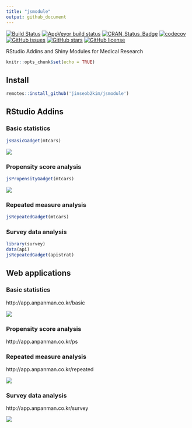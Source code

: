 ```yaml
---
title: "jsmodule"
output: github_document
---
```


[![Build Status](https://travis-ci.org/jinseob2kim/jsmodule.svg?branch=master)](https://travis-ci.org/jinseob2kim/jsmodule)
[![AppVeyor build status](https://ci.appveyor.com/api/projects/status/github/jinseob2kim/jsmodule?branch=master&svg=true)](https://ci.appveyor.com/project/jinseob2kim/jsmodule)
[![CRAN\_Status\_Badge](https://www.r-pkg.org/badges/version/jsmodule)](https://cran.r-project.org/package=jsmodule)
[![codecov](https://codecov.io/github/jinseob2kim/jsmodule/branch/master/graphs/badge.svg)](https://codecov.io/github/jinseob2kim/jsmodule)
[![GitHub issues](https://img.shields.io/github/issues/jinseob2kim/jsmodule.svg)](https://github.com/jinseob2kim/jsmodule/issues)
[![GitHub stars](https://img.shields.io/github/stars/jinseob2kim/jsmodule.svg)](https://github.com/jinseob2kim/jsmodule/stargazers)
[![GitHub license](https://img.shields.io/github/license/jinseob2kim/jsmodule.svg)](https://github.com/jinseob2kim/jsmodule/blob/master/LICENSE)


RStudio Addins and Shiny Modules for Medical Research

```r
knitr::opts_chunk$set(echo = TRUE)
```

## Install

```r
remotes::install_github('jinseob2kim/jsmodule')
```

## RStudio Addins

### Basic statistics 

```r
jsBasicGadget(mtcars)
```
![](https://blog.anpanman.co.kr/posts/2018-11-24-basic-biostatistics/addin.gif)

### Propensity score analysis

```r
jsPropensityGadget(mtcars)
```

![](http://app.anpanman.co.kr/img/ps.png)


### Repeated measure analysis

```r
jsRepeatedGadget(mtcars)
```

### Survey data analysis

```r
library(survey)
data(api)
jsRepeatedGadget(apistrat)
```

## Web applications

### Basic statistics

http://app.anpanman.co.kr/basic

![](https://community.rstudio.com/uploads/default/optimized/2X/e/e1430df807c5135ed7a24fee9f9bb8c390307811_1_690x360.gif)


### Propensity score analysis 

http://app.anpanman.co.kr/ps

### Repeated measure analysis

http://app.anpanman.co.kr/repeated

![](https://community.rstudio.com/uploads/default/original/2X/8/886b35e85e9ee2e9d03d02788f6b09f4e93b29cc.png)

### Survey data analysis

http://app.anpanman.co.kr/survey

![](https://community.rstudio.com/uploads/default/original/2X/6/66f7190f409df1b0c5d4c41bbf0b63237c4cfd9e.png)
